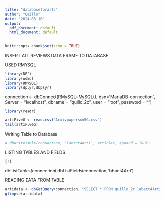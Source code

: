 ```yaml
---
title: "databaseforarti"
author: "Quillo"
date: "2024-03-10"
output:
  pdf_document: default
  html_document: default
---
```


```r

knitr::opts_chunk$set(echo = TRUE)

```

INSERT ALL REVIEWS DATA FRAME TO DATABASE

USED RMYSQL

```r
library(DBI)
library(odbc)
library(RMySQL)
library(dplyr,dbplyr)
```
connection <- dbConnect(RMySQL::MySQL(),
                        dsn="MariaDB-connection",
                        Server = "localhost",
                        dbname = "quillo_2c", 
                        user = "root", 
                        password = "") 


```r

library(readr)

artiFiveG <- read.csv("Arxivpaperson5G.csv")
tail(artiFiveG)

```

Writing Table to Database

```r

# dbWriteTable(connection, 'labact4Arti', articles, append = TRUE)

```

LISTING TABLES AND FIELDS

```{r}```

dbListTables(connection)
dbListFields(connection,'labact4Arti')


READING DATA FROM TABLE

```r

artidata <- dbGetQuery(connection, "SELECT * FROM quillo_2c.labact4Arti")
glimpse(artidata)

```